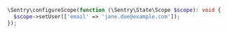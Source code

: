 ```php
\Sentry\configureScope(function (\Sentry\State\Scope $scope): void {
  $scope->setUser(['email' => 'jane.doe@example.com']);
});
```
